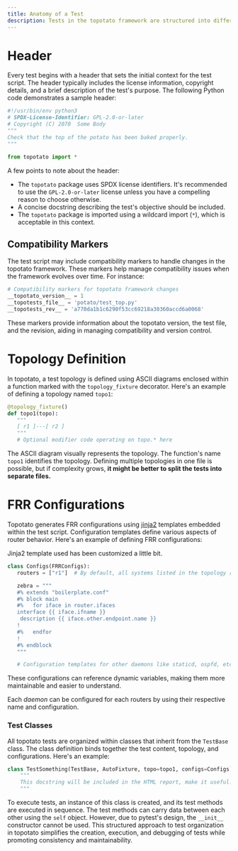 ```yaml
---
title: Anatomy of a Test
description: Tests in the topotato framework are structured into different sections that collectively define the test's behavior, topology, and configurations. This document provides an overview of these sections and their components.
---
```


# Header

Every test begins with a header that sets the initial context for the test script. The header typically includes the license information, copyright details, and a brief description of the test's purpose. The following Python code demonstrates a sample header:

```python
#!/usr/bin/env python3
# SPDX-License-Identifier: GPL-2.0-or-later
# Copyright (C) 2070  Some Body
"""
Check that the top of the potato has been baked properly.
"""

from topotato import *
```

A few points to note about the header:

- The `topotato` package uses SPDX license identifiers. It's recommended to use the `GPL-2.0-or-later` license unless you have a compelling reason to choose otherwise.
- A concise docstring describing the test's objective should be included.
- The `topotato` package is imported using a wildcard import (`*`), which is acceptable in this context.

## Compatibility Markers

The test script may include compatibility markers to handle changes in the topotato framework. These markers help manage compatibility issues when the framework evolves over time. For instance:

```python
# Compatibility markers for topotato framework changes
__topotato_version__ = 1
__topotests_file__ = 'potato/test_top.py'
__topotests_rev__ = 'a770da1b1c6290f53cc69218a30360accd6a0068'
```

These markers provide information about the topotato version, the test file, and the revision, aiding in managing compatibility and version control.

# Topology Definition

In topotato, a test topology is defined using ASCII diagrams enclosed within a function marked with the `topology_fixture` decorator. Here's an example of defining a topology named `topo1`:

```python
@topology_fixture()
def topo1(topo):
   """
   [ r1 ]---[ r2 ]
   """
   # Optional modifier code operating on topo.* here
```

The ASCII diagram visually represents the topology. The function's name `topo1` identifies the topology. Defining multiple topologies in one file is possible, but if complexity grows, **it might be better to split the tests into separate files.**

# FRR Configurations

Topotato generates FRR configurations using [jinja2](https://palletsprojects.com/p/jinja/) templates embedded within the test script. Configuration templates define various aspects of router behavior. Here's an example of defining FRR configurations:

<Warning>Jinja2 template used has been customized a little bit.</Warning>

```python
class Configs(FRRConfigs):
   routers = ["r1"]  # By default, all systems listed in the topology run FRR

   zebra = """ 
   #% extends "boilerplate.conf"
   #% block main
   #%   for iface in router.ifaces
   interface {{ iface.ifname }}
    description {{ iface.other.endpoint.name }}
   !
   #%   endfor
   !
   #% endblock
   """

   # Configuration templates for other daemons like staticd, ospfd, etc.
```

These configurations can reference dynamic variables, making them more maintainable and easier to understand.

Each *daemon* can be configured for each routers by using their respective name and configuration. 

### Test Classes

All topotato tests are organized within classes that inherit from the `TestBase` class. The class definition binds together the test content, topology, and configurations. Here's an example:

```python
class TestSomething(TestBase, AutoFixture, topo=topo1, configs=Configs):
    """
    This docstring will be included in the HTML report, make it useful.
    """
```

To execute tests, an instance of this class is created, and its test methods are executed in sequence. The test methods can carry data between each other using the `self` object.
<Warning>However, due to pytest's design, the `__init__` constructor cannot be used.</Warning>
This structured approach to test organization in topotato simplifies the creation, execution, and debugging of tests while promoting consistency and maintainability.
